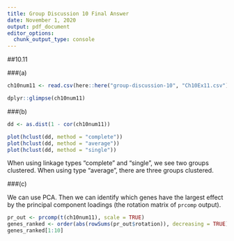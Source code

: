 ```yaml
---
title: Group Discussion 10 Final Answer
date: November 1, 2020 
output: pdf_document
editor_options: 
  chunk_output_type: console
---
```


##10.11

###(a)

```r
ch10num11 <- read.csv(here::here("group-discussion-10", "Ch10Ex11.csv"), header = FALSE)

dplyr::glimpse(ch10num11)
```

###(b)

```r
dd <- as.dist(1 - cor(ch10num11))

plot(hclust(dd, method = "complete"))
plot(hclust(dd, method = "average"))
plot(hclust(dd, method = "single"))
```

When using linkage types "complete" and "single", we see two groups clustered. When using type "average", there are three groups clustered.

###(c)

We can use PCA. Then we can identify which genes have the largest effect by the principal component loadings (the rotation matrix of `prcomp` output).

```r
pr_out <- prcomp(t(ch10num11), scale = TRUE)
genes_ranked <- order(abs(rowSums(pr_out$rotation)), decreasing = TRUE)
genes_ranked[1:10]
```






